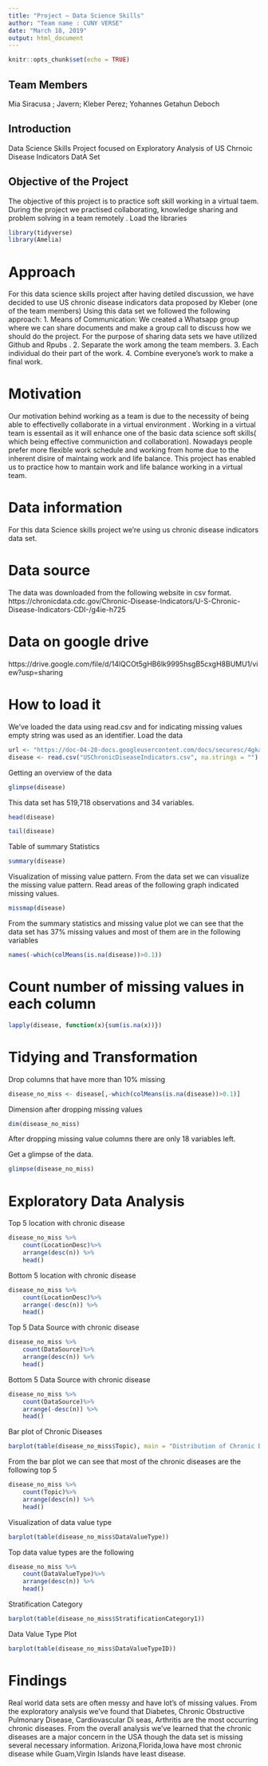 ---
title: "Project – Data Science Skills"
author: "Team name : CUNY VERSE"
date: "March 18, 2019"
output: html_document
---

```{r setup, include=FALSE}
knitr::opts_chunk$set(echo = TRUE)
```

##  Team Members
  Mia Siracusa ;
  Javern;
  Kleber Perez;
  Yohannes Getahun Deboch
  
##  Introduction

Data Science Skills Project focused on Exploratory Analysis of  US Chrnoic Disease Indicators DatA Set
  
##  Objective of the Project

The objective of this project is to practice soft skill working in a virtual taem. During the project we practised collaborating, knowledge sharing and problem solving in a team remotely .
Load the libraries
```{r}
library(tidyverse)
library(Amelia)

```
# Approach

For this data science skills project after having detiled discussion, we have decided to use US chronic disease indicators data proposed by Kleber (one of the team members)
Using this data set we followed the following approach:
1. Means of Communication: We created a Whatsapp group where we can share documents and make a group call to discuss how we should do the project. For the purpose of sharing data sets we have utilized Github and Rpubs . 
2. Separate the work among the team members.
3. Each individual do their part of the work.
4. Combine everyone's work to make a final work.

# Motivation

Our motivation behind working as a team is due to the necessity of being able to effectivelly collaborate in a virtual environment . Working in a virtual team is essentail  as it will enhance one of the basic data science soft skills( which being effective communiction and collaboration). Nowadays people prefer more flexible work schedule and working from home due to the inherent disire of maintaing work and life balance. This project has enabled us to practice how to mantain  work and life balance working in a virtual team.

# Data information
For this data Science skills project we're using us chronic disease indicators data set.

# Data source
The data was downloaded from the following website in csv format.
https://chronicdata.cdc.gov/Chronic-Disease-Indicators/U-S-Chronic-Disease-Indicators-CDI-/g4ie-h725

# Data on google drive
https://drive.google.com/file/d/14lQCOt5gHB6lk9995hsgB5cxgH8BUMU1/view?usp=sharing

# How to load it
We've loaded the data using read.csv and for indicating missing values empty string was used as an identifier.
Load the data
```{r}
url <- "https://doc-04-28-docs.googleusercontent.com/docs/securesc/4gka1akk08hvpslffei635a9a065i68g/li4rhokegsnad94d1cg1n01qjkvbqgpc/1553011200000/07658601726910950510/07658601726910950510/14lQCOt5gHB6lk9995hsgB5cxgH8BUMU1?e=download&nonce=dj7n4jm3ie44c&user=07658601726910950510&hash=orscqeqh98gop1iet5s6gqlov65qn8o1"
disease <- read.csv("USChronicDiseaseIndicators.csv", na.strings = "")
```
Getting an overview of the data
```{r}
glimpse(disease)
```
This data set has 519,718 observations and 34 variables. 
```{r}
head(disease)
```
```{r}
tail(disease)
```

Table of summary Statistics
```{r}
summary(disease)
```
Visualization of missing value pattern. 
From the data set we can visualize the missing value pattern. Read areas of the following graph indicated missing values. 
```{r}
missmap(disease)
```

From the summary statistics and missing value plot we can see that the data set has 37% missing values and most of them are in the following variables
```{r}
names(-which(colMeans(is.na(disease))>0.1))
```

# Count number of missing values in each column
```{r}
lapply(disease, function(x){sum(is.na(x))})
```


# Tidying and Transformation

Drop columns that have more than 10% missing
```{r}
disease_no_miss <- disease[,-which(colMeans(is.na(disease))>0.1)]
```
Dimension after dropping missing values
```{r}
dim(disease_no_miss)
```
After dropping missing value columns there are only 18 variables left. 

Get a glimpse of the data.

```{r}
glimpse(disease_no_miss)
```



# Exploratory Data Analysis

Top 5 location with chronic disease
```{r}
disease_no_miss %>%
    count(LocationDesc)%>%
    arrange(desc(n)) %>%
    head()
```
Bottom 5 location with chronic disease
```{r}
disease_no_miss %>%
    count(LocationDesc)%>%
    arrange(-desc(n)) %>%
    head()
```


Top 5 Data Source with chronic disease
```{r}
disease_no_miss %>%
    count(DataSource)%>%
    arrange(desc(n)) %>%
    head()
```

Bottom 5 Data Source with chronic disease
```{r}
disease_no_miss %>%
    count(DataSource)%>%
    arrange(-desc(n)) %>%
    head()
```

Bar plot of Chronic Diseases
```{r}
barplot(table(disease_no_miss$Topic), main = "Distribution of Chronic Disease Topics")
```

From the bar plot we can see that most of the chronic diseases are the following top 5
```{r}
disease_no_miss %>%
    count(Topic)%>%
    arrange(desc(n)) %>%
    head()
```

Visualization of data value type
```{r}
barplot(table(disease_no_miss$DataValueType))
```

Top data value types are the following
```{r}
disease_no_miss %>%
    count(DataValueType)%>%
    arrange(desc(n)) %>%
    head()
```

Stratification Category
```{r}
barplot(table(disease_no_miss$StratificationCategory1))
```

Data Value Type Plot
```{r}
barplot(table(disease_no_miss$DataValueTypeID))
```

# Findings
Real world data sets are often messy and have lot's of missing values. From the exploratory analysis we've found that Diabetes, Chronic Obstructive Pulmonary Disease, Cardiovascular Di seas, Arthritis are the most occurring chronic diseases. 
From the overall analysis we've learned that the chronic diseases are a major concern in the USA though the data set is missing several necessary information.
Arizona,Florida,Iowa have most chronic disease while Guam,Virgin Islands have least disease.
